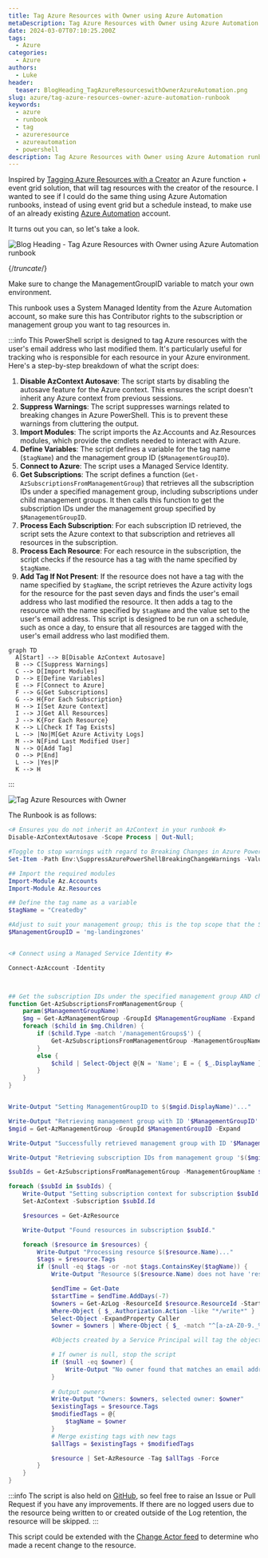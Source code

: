 ```yaml
---
title: Tag Azure Resources with Owner using Azure Automation
metaDescription: Tag Azure Resources with Owner using Azure Automation runbook
date: 2024-03-07T07:10:25.200Z
tags:
  - Azure
categories:
  - Azure
authors:
  - Luke
header:
  teaser: BlogHeading_TagAzureResourceswithOwnerAzureAutomation.png
slug: azure/tag-azure-resources-owner-azure-automation-runbook
keywords:
  - azure
  - runbook
  - tag
  - azureresource
  - azureautomation
  - powershell
description: Tag Azure Resources with Owner using Azure Automation runbook
---
```


Inspired by [Tagging Azure Resources with a Creator](https://techcommunity.microsoft.com/t5/core-infrastructure-and-security/tagging-azure-resources-with-a-creator/ba-p/1479819?WT.mc_id=AZ-MVP-5004796) an Azure function + event grid solution, that will tag resources with the creator of the resource. I wanted to see if I could do the same thing using Azure Automation runbooks, instead of using event grid but a schedule instead, to make use of an already existing [Azure Automation](https://learn.microsoft.com/azure/automation/overview?WT.mc_id=AZ-MVP-5004796) account.

It turns out you can, so let's take a look.

![Blog Heading - Tag Azure Resources with Owner using Azure Automation runbook](BlogHeading_TagAzureResourceswithOwnerAzureAutomation.png)

{/*truncate*/}

Make sure to change the ManagementGroupID variable to match your own environment.

This runbook uses a System Managed Identity from the Azure Automation account, so make sure this has Contributor rights to the subscription or management group you want to tag resources in. 

:::info
This PowerShell script is designed to tag Azure resources with the user's email address who last modified them. It's particularly useful for tracking who is responsible for each resource in your Azure environment. Here's a step-by-step breakdown of what the script does:
1. **Disable AzContext Autosave**: The script starts by disabling the autosave feature for the Azure context. This ensures the script doesn't inherit any Azure context from previous sessions.
2. **Suppress Warnings**: The script suppresses warnings related to breaking changes in Azure PowerShell. This is to prevent these warnings from cluttering the output.
3. **Import Modules**: The script imports the Az.Accounts and Az.Resources modules, which provide the cmdlets needed to interact with Azure.
4. **Define Variables**: The script defines a variable for the tag name (`$tagName`) and the management group ID (`$ManagementGroupID`).
5. **Connect to Azure**: The script uses a Managed Service Identity.
6. **Get Subscriptions**: The script defines a function (`Get-AzSubscriptionsFromManagementGroup`) that retrieves all the subscription IDs under a specified management group, including subscriptions under child management groups. It then calls this function to get the subscription IDs under the management group specified by `$ManagementGroupID`.
7. **Process Each Subscription**: For each subscription ID retrieved, the script sets the Azure context to that subscription and retrieves all resources in the subscription.
8. **Process Each Resource**: For each resource in the subscription, the script checks if the resource has a tag with the name specified by `$tagName`.
9. **Add Tag If Not Present**: If the resource does not have a tag with the name specified by `$tagName`, the script retrieves the Azure activity logs for the resource for the past seven days and finds the user's email address who last modified the resource. It then adds a tag to the resource with the name specified by `$tagName` and the value set to the user's email address.
This script is designed to be run on a schedule, such as once a day, to ensure that all resources are tagged with the user's email address who last modified them.

```mermaid
graph TD
  A[Start] --> B[Disable AzContext Autosave]
  B --> C[Suppress Warnings]
  C --> D[Import Modules]
  D --> E[Define Variables]
  E --> F[Connect to Azure]
  F --> G[Get Subscriptions]
  G --> H{For Each Subscription}
  H --> I[Set Azure Context]
  I --> J[Get All Resources]
  J --> K{For Each Resource}
  K --> L[Check If Tag Exists]
  L --> |No|M[Get Azure Activity Logs]
  M --> N[Find Last Modified User]
  N --> O[Add Tag]
  O --> P[End]
  L --> |Yes|P
  K --> H
  ```
:::

![Tag Azure Resources with Owner](Tag_Owner-RunbookRun.gif)

The Runbook is as follows:

```powershell
<# Ensures you do not inherit an AzContext in your runbook #>
Disable-AzContextAutosave -Scope Process | Out-Null;

#Toggle to stop warnings with regard to Breaking Changes in Azure PowerShell
Set-Item -Path Env:\SuppressAzurePowerShellBreakingChangeWarnings -Value $true

## Import the required modules
Import-Module Az.Accounts
Import-Module Az.Resources

## Define the tag name as a variable
$tagName = "Createdby"

#Adjust to suit your management group; this is the top scope that the Script will run under
$ManagementGroupID = 'mg-landingzones'


<# Connect using a Managed Service Identity #>

Connect-AzAccount -Identity



## Get the subscription IDs under the specified management group AND child management groups
function Get-AzSubscriptionsFromManagementGroup {
    param($ManagementGroupName)
    $mg = Get-AzManagementGroup -GroupId $ManagementGroupName -Expand
    foreach ($child in $mg.Children) {
        if ($child.Type -match '/managementGroups$') {
            Get-AzSubscriptionsFromManagementGroup -ManagementGroupName $child.Name
        }
        else {
            $child | Select-Object @{N = 'Name'; E = { $_.DisplayName } }, @{N = 'Id'; E = { $_.Name } }
        }
    }
}


Write-Output "Setting ManagementGroupID to $($mgid.DisplayName)'..."

Write-Output "Retrieving management group with ID '$ManagementGroupID'..."
$mgid = Get-AzManagementGroup -GroupId $ManagementGroupID -Expand

Write-Output "Successfully retrieved management group with ID '$ManagementGroupID'."

Write-Output "Retrieving subscription IDs from management group '$($mgid.DisplayName)'..."

$subIds = Get-AzSubscriptionsFromManagementGroup -ManagementGroupName $ManagementGroupID 

foreach ($subId in $subIds) {
    Write-Output "Setting subscription context for subscription $subId..."
    Set-AzContext -Subscription $subId.Id

    $resources = Get-AzResource 

    Write-Output "Found resources in subscription $subId."

    foreach ($resource in $resources) {
        Write-Output "Processing resource $($resource.Name)..."
        $tags = $resource.Tags
        if ($null -eq $tags -or -not $tags.ContainsKey($tagName)) {        
            Write-Output "Resource $($resource.Name) does not have 'resource-owner' and  tags. Adding tags..."

            $endTime = Get-Date
            $startTime = $endTime.AddDays(-7)
            $owners = Get-AzLog -ResourceId $resource.ResourceId -StartTime $startTime -EndTime $endTime |
            Where-Object { $_.Authorization.Action -like "*/write*" } |
            Select-Object -ExpandProperty Caller 
            $owner = $owners | Where-Object { $_ -match "^[a-zA-Z0-9._%+-]+@[a-zA-Z0-9.-]+\.[a-zA-Z]{2,}$" } | Select-Object -First 1

            #Objects created by a Service Principal will tag the objects with a GUID instead of a name by default. You can fix this behavior by giving the Managed Identity the Application Developer role in Entra ID. 

            # If owner is null, stop the script
            if ($null -eq $owner) {
                Write-Output "No owner found that matches an email address."
            }
            
            # Output owners
            Write-Output "Owners: $owners, selected owner: $owner"
            $existingTags = $resource.Tags
            $modifiedTags = @{
                $tagName = $owner
            }
            # Merge existing tags with new tags
            $allTags = $existingTags + $modifiedTags

            $resource | Set-AzResource -Tag $allTags -Force
        }
    }
}
```

:::info
The script is also held on [GitHub](https://github.com/lukemurraynz/Azure/blob/main/Azure%20Automation/Tag-ResourceOwner.ps1), so feel free to raise an Issue or Pull Request if you have any improvements.
If there are no logged users due to the resource being written to or created outside of the Log retention, the resource will be skipped.
:::

This script could be extended with the [Change Actor feed](https://techcommunity.microsoft.com/t5/azure-governance-and-management/announcing-the-public-preview-of-change-actor/ba-p/4076626?WT.mc_id=AZ-MVP-5004796#:~:text=Identifying%20who%20made%20a%20change,all%20your%20tenants%20and%20subscriptions) to determine who made a recent change to the resource.
